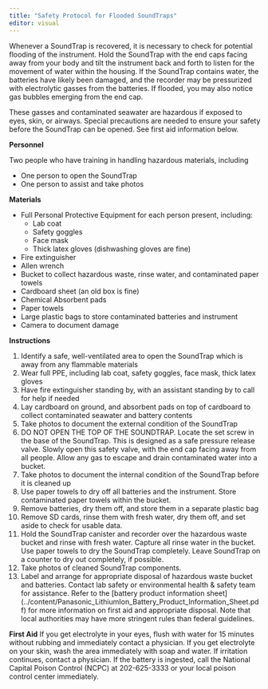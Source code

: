 ```yaml
---
title: "Safety Protocol for Flooded SoundTraps"
editor: visual
---
```


Whenever a SoundTrap is recovered, it is necessary to check for potential flooding of the instrument. Hold the SoundTrap with the end caps facing away from your body and tilt the instrument back and forth to listen for the movement of water within the housing. If the SoundTrap contains water, the batteries have likely been damaged, and the recorder may be pressurized with electrolytic gasses from the batteries. If flooded, you may also notice gas bubbles emerging from the end cap.

These gasses and contaminated seawater are hazardous if exposed to eyes, skin, or airways. Special precautions are needed to ensure your safety before the SoundTrap can be opened. See first aid information below.

**Personnel**

Two people who have training in handling hazardous materials, including

-   One person to open the SoundTrap
-   One person to assist and take photos

**Materials**

-   Full Personal Protective Equipment for each person present, including: 
    -   Lab coat
    -   Safety goggles
    -   Face mask
    -   Thick latex gloves (dishwashing gloves are fine)
-   Fire extinguisher
-   Allen wrench
-   Bucket to collect hazardous waste, rinse water, and contaminated paper towels
-   Cardboard sheet (an old box is fine)
-   Chemical Absorbent pads
-   Paper towels
-   Large plastic bags to store contaminated batteries and instrument
-   Camera to document damage

**Instructions**

1.  Identify a safe, well-ventilated area to open the SoundTrap which is away from any flammable materials
2.  Wear full PPE, including lab coat, safety goggles, face mask, thick latex gloves
3.  Have fire extinguisher standing by, with an assistant standing by to call for help if needed
4.  Lay cardboard on ground, and absorbent pads on top of cardboard to collect contaminated seawater and battery contents
5.  Take photos to document the external condition of the SoundTrap
6.  DO NOT OPEN THE TOP OF THE SOUNDTRAP. Locate the set screw in the base of the SoundTrap. This is designed as a safe pressure release valve. Slowly open this safety valve, with the end cap facing away from all people. Allow any gas to escape and drain contaminated water into a bucket. 
7.  Take photos to document the internal condition of the SoundTrap before it is cleaned up
8.  Use paper towels to dry off all batteries and the instrument. Store contaminated paper towels within the bucket.
9.  Remove batteries, dry them off, and store them in a separate plastic bag
10. Remove SD cards, rinse them with fresh water, dry them off, and set aside to check for usable data. 
11. Hold the SoundTrap canister and recorder over the hazardous waste bucket and rinse with fresh water. Capture all rinse water in the bucket. Use paper towels to dry the SoundTrap completely. Leave SoundTrap on a counter to dry out completely, if possible.
12. Take photos of cleaned SoundTrap components. 
13. Label and arrange for appropriate disposal of hazardous waste bucket and batteries. Contact lab safety or environmental health & safety team for assistance. Refer to the \[battery product information sheet\](../content/Panasonic_LithiumIon_Battery_Product_Information_Sheet.pdf) for more information on first aid and appropriate disposal. Note that local authorities may have more stringent rules than federal guidelines.

**First Aid**
If you get electrolyte in your eyes, flush with water for 15 minutes without rubbing and immediately contact a physician. If you get electrolyte on your skin, wash the area immediately with soap and water. If irritation continues, contact a physician. If the battery is ingested, call the National Capital Poison Control (NCPC) at 202-625-3333 or your local poison control center immediately.
